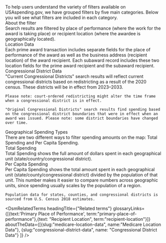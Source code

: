 
<div className="collapsible-sidebar--dsm-wrapper--text-section">
    To help users understand the variety of filters available on USAspending.gov, we have grouped filters by five main categories. Below you will see what filters are included in each category.
</div>

<div className="collapsible-sidebar--dsm-wrapper--text-header">About the filter</div>
<div className="collapsible-sidebar--dsm-wrapper--text-section">
    Search results are filtered by place of performance <GlossaryLink term="primary-place-of-performance" />
    (where the work for the award is taking place) or recipient location <GlossaryLink term="recipient-location"/> (where the awardee is geographically located).
</div>

<div className="collapsible-sidebar--dsm-wrapper--text-header">Location Data</div>
<div className="collapsible-sidebar--dsm-wrapper--text-section">
    Each prime award transaction <GlossaryLink term="transaction"/> includes separate fields for the place of
    performance of the award as well as the business address (recipient location) of the award recipient.
    Each subaward <GlossaryLink term="sub-award"/> record includes these two location fields for the
    prime award recipient <GlossaryLink term="prime-award" /> and the subaward <GlossaryLink term="sub-award"/> recipient.
</div>

<div className="collapsible-sidebar--dsm-wrapper--text-header">Congressional District Data</div>
<div className="collapsible-sidebar--dsm-wrapper--text-section">
    "Current Congressional Districts" search results will reflect current congressional districts based on redistricting as a result of the 2020 census. These districts will be in effect from 2023–2033.

    Please note: court-ordered redistricting might alter the time frame when a congressional district is in effect.

    "Original Congressional Districts" search results find spending based on the congressional district boundaries that were in effect when an award was issued. Please note: some district boundaries have changed over time.
</div>

<div className="collapsible-sidebar--dsm-wrapper--text-links">
  <AboutTheDataMarkdownLink slug="congressional-district-data" openPanel={true} name='Learn more about congressional redistricting'/>
</div>

 <div className="collapsible-sidebar--dsm-wrapper--text-header">Geographical Spending Types </div>
 <div className="collapsible-sidebar--dsm-wrapper--text-section">
    There are two different ways to filter spending amounts on the map: Total Spending and Per Capita Spending.
</div>

<div className="collapsible-sidebar--dsm-wrapper--text-header">Total Spending</div>
<div className="collapsible-sidebar--dsm-wrapper--text-section">
    Total Spending shows the full amount of dollars spent in each geographical unit (state/country/congressional district).
</div>

<div className="collapsible-sidebar--dsm-wrapper--text-header">Per Capita Spending</div>
<div className="collapsible-sidebar--dsm-wrapper--text-section">
    Per Capita Spending shows the total amount spent in each geographical unit (state/county/congressional district) divided by the population of that unit. This number makes it easier to compare numbers across geographic units, since spending usually scales by the population of a region.

    Population data for states, counties, and congressional districts is sourced from U.S. Census 2018 estimates.
</div>

<DsmRelatedTerms headingTitle={"Related terms"} glossaryLinks={[{text:'Primary Place of Performance', term:"primary-place-of-performance"},{text: "Recipient Location", term:"recipient-location"}]} aboutTheData={[{slug:"medicare-location-data", name:"Medicare Location Data"}, {slug:"congressional-district-data", name: "Congressional District Data"} ]} />

